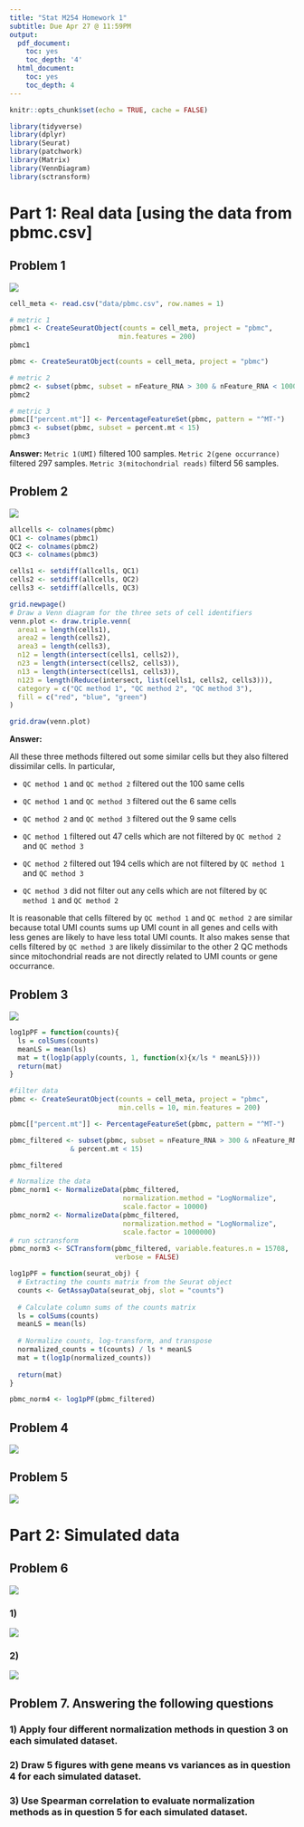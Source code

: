 ```yaml
---
title: "Stat M254 Homework 1"
subtitle: Due Apr 27 @ 11:59PM
output:
  pdf_document:
    toc: yes
    toc_depth: '4'
  html_document:
    toc: yes
    toc_depth: 4
---
```


```r
knitr::opts_chunk$set(echo = TRUE, cache = FALSE)
```

```r
library(tidyverse)
library(dplyr)
library(Seurat)
library(patchwork)
library(Matrix)
library(VennDiagram)
library(sctransform)
```

# Part 1: Real data \[using the data from pbmc.csv\]

## Problem 1

![](images/WeChatf650912980d35a374b4d90976f5aebc5.png)

```r
cell_meta <- read.csv("data/pbmc.csv", row.names = 1)
```

```r
# metric 1
pbmc1 <- CreateSeuratObject(counts = cell_meta, project = "pbmc", 
                           min.features = 200)
pbmc1
```

```r
pbmc <- CreateSeuratObject(counts = cell_meta, project = "pbmc")
```

```r
# metric 2
pbmc2 <- subset(pbmc, subset = nFeature_RNA > 300 & nFeature_RNA < 10000)
pbmc2
```

```r
# metric 3
pbmc[["percent.mt"]] <- PercentageFeatureSet(pbmc, pattern = "^MT-")
pbmc3 <- subset(pbmc, subset = percent.mt < 15)
pbmc3
```

**Answer:** `Metric 1(UMI)` filtered 100 samples. `Metric 2(gene occurrance)` filtered 297 samples. `Metric 3(mitochondrial reads)` filterd 56 samples.

## Problem 2

![](images/WeChatf17b4969d837624e2df0da039cf53fef.png)

```r
allcells <- colnames(pbmc)
QC1 <- colnames(pbmc1)
QC2 <- colnames(pbmc2)
QC3 <- colnames(pbmc3)

cells1 <- setdiff(allcells, QC1)
cells2 <- setdiff(allcells, QC2)
cells3 <- setdiff(allcells, QC3)
```

```r
grid.newpage()
# Draw a Venn diagram for the three sets of cell identifiers
venn.plot <- draw.triple.venn(
  area1 = length(cells1),
  area2 = length(cells2),
  area3 = length(cells3),
  n12 = length(intersect(cells1, cells2)),
  n23 = length(intersect(cells2, cells3)),
  n13 = length(intersect(cells1, cells3)),
  n123 = length(Reduce(intersect, list(cells1, cells2, cells3))),
  category = c("QC method 1", "QC method 2", "QC method 3"),
  fill = c("red", "blue", "green")
)

grid.draw(venn.plot)


```

**Answer:**

All these three methods filtered out some similar cells but they also filtered dissimilar cells. In particular,

-   `QC method 1` and `QC method 2` filtered out the 100 same cells

-   `QC method 1` and `QC method 3` filtered out the 6 same cells

-   `QC method 2` and `QC method 3` filtered out the 9 same cells

-   `QC method 1` filtered out 47 cells which are not filtered by `QC method 2` and `QC method 3`

-   `QC method 2` filtered out 194 cells which are not filtered by `QC method 1` and `QC method 3`

-   `QC method 3` did not filter out any cells which are not filtered by `QC method 1` and `QC method 2`

It is reasonable that cells filtered by `QC method 1` and `QC method 2` are similar because total UMI counts sums up UMI count in all genes and cells with less genes are likely to have less total UMI counts. It also makes sense that cells filtered by `QC method 3` are likely dissimilar to the other 2 QC methods since mitochondrial reads are not directly related to UMI counts or gene occurrance.

## Problem 3

![](images/WeChata72b8237e39ad531061149bf56619ae3.png)

```r
log1pPF = function(counts){
  ls = colSums(counts)
  meanLS = mean(ls)
  mat = t(log1p(apply(counts, 1, function(x){x/ls * meanLS})))
  return(mat)
}
```

```r
#filter data
pbmc <- CreateSeuratObject(counts = cell_meta, project = "pbmc", 
                           min.cells = 10, min.features = 200)

pbmc[["percent.mt"]] <- PercentageFeatureSet(pbmc, pattern = "^MT-")

pbmc_filtered <- subset(pbmc, subset = nFeature_RNA > 300 & nFeature_RNA < 10000 
               & percent.mt < 15)

```

```r
pbmc_filtered
```

```r
# Normalize the data
pbmc_norm1 <- NormalizeData(pbmc_filtered, 
                            normalization.method = "LogNormalize", 
                            scale.factor = 10000)
pbmc_norm2 <- NormalizeData(pbmc_filtered, 
                            normalization.method = "LogNormalize", 
                            scale.factor = 1000000)
# run sctransform
pbmc_norm3 <- SCTransform(pbmc_filtered, variable.features.n = 15708, 
                          verbose = FALSE)

log1pPF = function(seurat_obj) {
  # Extracting the counts matrix from the Seurat object
  counts <- GetAssayData(seurat_obj, slot = "counts")
  
  # Calculate column sums of the counts matrix
  ls = colSums(counts)
  meanLS = mean(ls)
  
  # Normalize counts, log-transform, and transpose
  normalized_counts = t(counts) / ls * meanLS
  mat = t(log1p(normalized_counts))
  
  return(mat)
}

pbmc_norm4 <- log1pPF(pbmc_filtered)
```

## Problem 4

![](images/WeChat3eed95cc2facc961f47c0c6835db984a.png)

## Problem 5

![](images/WeChat6c0aece8171f2ba6c54569585bf81c39.png)

# Part 2: Simulated data

## Problem 6

![](images/WeChat6145b34253d59f27bb4f5731346f3f1c.png)

### 1)

![](images/WeChat54abf928f531975f58842d5a7aa3cbcd.png)

### 2)

![](images/WeChatd8500ba3173f4917f9252442fb7730af.png)

## Problem 7. Answering the following questions

### 1) Apply four different normalization methods in question 3 on each simulated dataset.

### 2) Draw 5 figures with gene means vs variances as in question 4 for each simulated dataset.

### 3) Use Spearman correlation to evaluate normalization methods as in question 5 for each simulated dataset.
